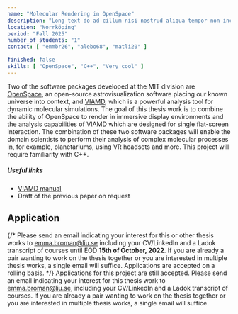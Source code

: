 ---
name: "Molecular Rendering in OpenSpace"
description: "Long text do ad cillum nisi nostrud aliqua tempor non incididunt labore. Mollit adipisicing do commodo fugiat. Excepteur magna laboris do dolore cupidatat adipisicing. Voluptate reprehenderit dolor commodo velit nulla labore nulla do deserunt irure dolore officia ex. Id sunt incididunt laboris Lorem occaecat cillum in elit tempor magna esse dolor nisi voluptate."
location: "Norrköping"
period: "Fall 2025"
number_of_students: "1"
contact: [ "emmbr26", "alebo68", "matli20" ]

finished: false
skills: [ "OpenSpace", "C++", "Very cool" ]
---

Two of the software packages developed at the MIT division are [OpenSpace](https://openspaceproject.com), an open-source astrovisualization software placing our known universe into context, and [VIAMD](https://github.com/scanberg/viamd), which is a powerful analysis tool for dynamic molecular simulations.  The goal of this thesis work is to combine the ability of OpenSpace to render in immersive display environments and the analysis capabilities of VIAMD which are designed for single flat-screen interaction.  The combination of these two software packages will enable the domain scientists to perform their analysis of complex molecular processes in, for example, planetariums, using VR headsets and more.  This project will require familiarity with C++.

##### Useful links
- [VIAMD manual](https://github.com/scanberg/viamd/wiki)
- Draft of the previous paper on request

## Application
{/*
Please send an email indicating your interest for this or other thesis works to [emma.broman@liu.se](mailto:emma.broman@liu.se) including your CV/LinkedIn and a Ladok transcript of courses until EOD **15th of October, 2022**. If you are already a pair wanting to work on the thesis together or you are interested in multiple thesis works, a single email will suffice. 
Applications are accepted on a rolling basis.
*/}
Applications for this project are still accepted. Please send an email indicating your interest for this thesis work to [emma.broman@liu.se](mailto:emma.broman@liu.se), including your CV/LinkedIn and a Ladok transcript of courses. If you are already a pair wanting to work on the thesis together or you are interested in multiple thesis works, a single email will suffice.
